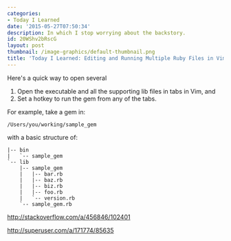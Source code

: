 ```yaml
---
categories:
- Today I Learned
date: '2015-05-27T07:50:34'
description: In which I stop worrying about the backstory.
id: 20WShv2bRscG
layout: post
thumbnail: /image-graphics/default-thumbnail.png
title: 'Today I Learned: Editing and Running Multiple Ruby Files in Vim'
---
```


Here's a quick way to open several 

1. Open the executable and all the supporting lib files in tabs in Vim, and
2. Set a hotkey to run the gem from any of the tabs.

For example, take a gem in:

    /Users/you/working/sample_gem

with a basic structure of:

    |-- bin
    |   `-- sample_gem
    `-- lib
        |-- sample_gem
        |   |-- bar.rb
        |   |-- baz.rb
        |   |-- biz.rb
        |   |-- foo.rb
        |   `-- version.rb
        `-- sample_gem.rb











http://stackoverflow.com/a/456846/102401

http://superuser.com/a/171774/85635




<!-- 

{% photo /i/aws-20120714--0630-03.jpg caption:"Fifty down. Fifty or so more to go..."%} 

-->



<!--

{% highlight json %}

[
  {
    "caption": "Plugin Unit Tests",
    "command": "plugin_unit_test"
  } 
]

{% endhighlight %}

-->